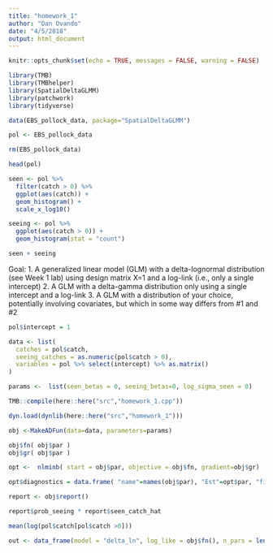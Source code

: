```yaml
---
title: "homework_1"
author: "Dan Ovando"
date: "4/5/2018"
output: html_document
---
```


```r
knitr::opts_chunk$set(echo = TRUE, messages = FALSE, warning = FALSE)
```

```r
library(TMB)
library(TMBhelper)
library(SpatialDeltaGLMM)
library(patchwork)
library(tidyverse)

data(EBS_pollock_data, package="SpatialDeltaGLMM")

pol <- EBS_pollock_data

rm(EBS_pollock_data)

head(pol)

```


```r

seen <- pol %>% 
  filter(catch > 0) %>% 
  ggplot(aes(catch)) + 
  geom_histogram() + 
  scale_x_log10()

seeing <- pol %>% 
  ggplot(aes(catch > 0)) + 
  geom_histogram(stat = "count") 

seen + seeing

```

Goal:
1.	A generalized linear model (GLM) with a delta-lognormal distribution (see Week 1 lab) using design matrix X=1 and a log-link (i.e., only a single intercept)
2.	A GLM with a delta-gamma distribution only using a single intercept and a log-link
3.	A GLM with a distribution of your choice, potentially involving covariates, but which in some way differs from #1 and #2


```r

pol$intercept = 1

data <- list(
  catches = pol$catch,
  seeing_catches = as.numeric(pol$catch > 0),
  variables = pol %>% select(intercept) %>% as.matrix()
)

params <-  list(seen_betas = 0, seeing_betas=0, log_sigma_seen = 0)

TMB::compile(here::here("src","homework_1.cpp"))

dyn.load(dynlib(here::here("src","homework_1")))

obj <-MakeADFun(data=data, parameters=params)

obj$fn( obj$par )
obj$gr( obj$par )

opt <-  nlminb( start = obj$par, objective = obj$fn, gradient=obj$gr)

opt$diagnostics = data.frame( "name"=names(obj$par), "Est"=opt$par, "final_gradient"=as.vector(obj$gr(opt$par)))

report <- obj$report()

report$prob_seeing * report$seen_catch_hat

mean(log(pol$catch[pol$catch >0]))

out <- data_frame(model = "delta_ln", log_like = obj$fn(), n_pars = length(obj$par))

```





